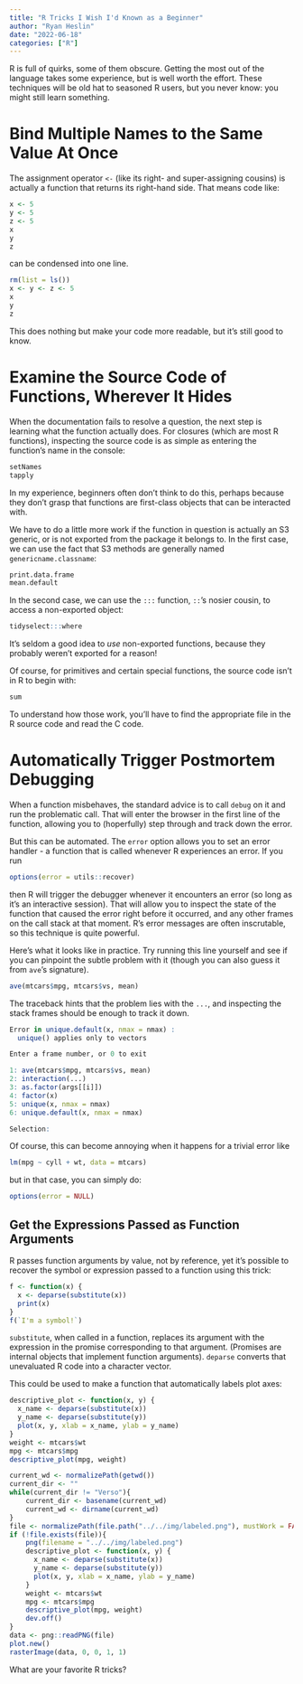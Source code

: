 ```yaml
---
title: "R Tricks I Wish I'd Known as a Beginner"
author: "Ryan Heslin"
date: "2022-06-18"
categories: ["R"]
---
```


R is full of quirks, some of them obscure.
Getting the most out of the language takes some experience, but is well worth the effort.
These techniques will be old hat to seasoned R users, but you never know: you might still learn something.

# Bind Multiple Names to the Same Value At Once

The assignment operator `<-` (like its right- and super-assigning cousins) is actually a function that
returns its right-hand side. That means code like:

```r
x <- 5
y <- 5
z <- 5
x
y
z
```

can be condensed into one line.
```r
rm(list = ls())
x <- y <- z <- 5
x
y
z
```

This does nothing but make your code more readable, but
it's still good to know.

# Examine the Source Code of Functions, Wherever It Hides

When the documentation fails to resolve a question, the next step is learning what the function actually does. For closures (which are most R functions), inspecting the source code is as simple as entering the function's name in the console:

```r
setNames
tapply
```

In my experience, beginners often don't think to do this, perhaps because they don't grasp that functions are first-class objects that can be interacted with.

We have to do a little more work if the function in question is actually an S3 generic, or is not exported from the package it belongs to. In the first case, we can use the fact that S3 methods are generally
named `genericname.classname`:

```r
print.data.frame
mean.default
```

In the second case, we can use
the `:::` function, `::`'s nosier cousin, to access a non-exported object:

```r
tidyselect:::where
```

It's seldom a good idea to _use_ non-exported functions, because they probably weren't exported for a reason!

Of course, for primitives and certain special functions,
the source code isn't in R to begin with:

```r
sum
```

To understand how those work, you'll have to find the appropriate file in the R source code and read the C code.

# Automatically Trigger Postmortem Debugging

When a function misbehaves, the standard advice is to call `debug` on it and run the problematic call. That will enter the browser in the first line of the function, allowing you to (hoperfully) step through and track down the error.

But this can be automated. The `error` option allows you to set an error handler - a function that is called whenever R experiences an error. If you run

```r
options(error = utils::recover)
```

then R will trigger the debugger whenever it encounters an error (so long as it's an interactive session).
That will allow you to inspect the state of the function that caused the error right before it occurred, and any other frames on the call stack at that moment. R's error messages are often inscrutable, so this technique is quite powerful.

Here's what it looks like in practice. Try running this line yourself and see if you can
pinpoint the subtle problem with it (though you can also guess it from `ave`'s signature).

```r
ave(mtcars$mpg, mtcars$vs, mean)
```

The traceback hints that the problem lies with the `...`, and inspecting the stack
frames should be enough to track it down.

```r
Error in unique.default(x, nmax = nmax) :
  unique() applies only to vectors

Enter a frame number, or 0 to exit

1: ave(mtcars$mpg, mtcars$vs, mean)
2: interaction(...)
3: as.factor(args[[i]])
4: factor(x)
5: unique(x, nmax = nmax)
6: unique.default(x, nmax = nmax)

Selection:
```
Of course, this can become annoying when it happens for a trivial error like

```r
lm(mpg ~ cyll + wt, data = mtcars)
```

but in that case, you can simply do:

```r
options(error = NULL)
```

## Get the Expressions Passed as Function Arguments

R passes function arguments by value, not by reference, yet it's possible to recover
the symbol or expression passed to a function using this trick:
```r
f <- function(x) {
  x <- deparse(substitute(x))
  print(x)
}
f(`I'm a symbol!`)
```
`substitute`, when called in a function, replaces its argument with the expression
in the promise corresponding to that argument. (Promises are internal objects that implement function arguments). `deparse`
converts that unevaluated R code into a character vector.

This could be used to
make a function that
automatically labels
plot axes:

```r
descriptive_plot <- function(x, y) {
  x_name <- deparse(substitute(x))
  y_name <- deparse(substitute(y))
  plot(x, y, xlab = x_name, ylab = y_name)
}
weight <- mtcars$wt
mpg <- mtcars$mpg
descriptive_plot(mpg, weight)
```

```r
current_wd <- normalizePath(getwd())
current_dir <- ""
while(current_dir != "Verso"){ 
    current_dir <- basename(current_wd)
    current_wd <- dirname(current_wd)
}
file <- normalizePath(file.path("../../img/labeled.png"), mustWork = FALSE)
if (!file.exists(file)){
    png(filename = "../../img/labeled.png")
    descriptive_plot <- function(x, y) {
      x_name <- deparse(substitute(x))
      y_name <- deparse(substitute(y))
      plot(x, y, xlab = x_name, ylab = y_name)
    }
    weight <- mtcars$wt
    mpg <- mtcars$mpg
    descriptive_plot(mpg, weight)
    dev.off()
}
data <- png::readPNG(file)
plot.new() 
rasterImage(data, 0, 0, 1, 1)
```


What are your favorite R tricks?
